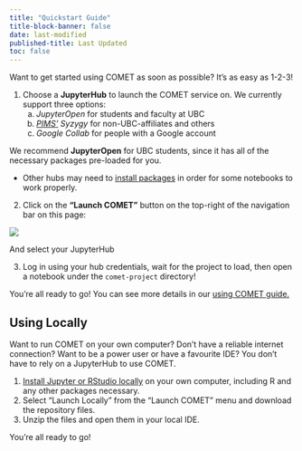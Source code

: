 ```yaml
---
title: "Quickstart Guide"
title-block-banner: false
date: last-modified
published-title: Last Updated
toc: false
---
```


Want to get started using COMET as soon as possible?  It's as easy as 1-2-3!

1.  Choose a **JupyterHub** to launch the COMET service on.  We currently support three options:
    a.  *JupyterOpen* for students and faculty at UBC
    b.  *[PIMS'](https://www.pims.math.ca/) Syzygy* for non-UBC-affiliates and others
    c.  *Google Collab* for people with a Google account

::: {.callout-tip}
We recommend **JupyterOpen** for UBC students, since it has all of the necessary packages pre-loaded for you.

* Other hubs may need to [install packages](installation/installing_locally.qmd) in order for some notebooks to work properly.
:::

2.  Click on the **"Launch COMET"** button on the top-right of the navigation bar on this page:

![](../media/launch_comet.png){fig-alt="Launch icon" fig-align="center"}

And select your JupyterHub

3.  Log in using your hub credentials, wait for the project to load, then open a notebook under the `comet-project` directory!

You're all ready to go!  You can see more details in our [using COMET guide.](installation/installing_locally.qmd)

## Using Locally

Want to run COMET on your own computer?  Don't have a reliable internet connection?  Want to be a power user or have a favourite IDE?  You don't have to rely on a JupyterHub to use COMET.

1.  [Install Jupyter or RStudio locally](installation/rstudio_setup.qmd) on your own computer, including R and any other packages necessary.
2.  Select "Launch Locally" from the "Launch COMET" menu and download the repository files.
3.  Unzip the files and open them in your local IDE.  

You're all ready to go!
